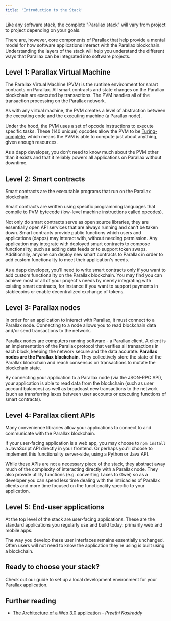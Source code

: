 ```yaml
---
title: 'Introduction to the Stack'
---
```


Like any software stack, the complete "Parallax stack" will vary from project to project depending on your goals.

There are, however, core components of Parallax that help provide a mental model for how software applications interact with the Parallax blockchain. Understanding the layers of the stack will help you understand the different ways that Parallax can be integrated into software projects.

## Level 1: Parallax Virtual Machine

The Parallax Virtual Machine (PVM) is the runtime environment for smart contracts on Parallax. All smart contracts and state changes on the Parallax blockchain are executed by transactions. The PVM handles all of the transaction processing on the Parallax network.

As with any virtual machine, the PVM creates a level of abstraction between the executing code and the executing machine (a Parallax node).

Under the hood, the PVM uses a set of opcode instructions to execute specific tasks. These (140 unique) opcodes allow the PVM to be [Turing-complete](https://en.wikipedia.org/wiki/Turing_completeness), which means the PVM is able to compute just about anything, given enough resources.

As a dapp developer, you don't need to know much about the PVM other than it exists and that it reliably powers all applications on Parallax without downtime.

## Level 2: Smart contracts

Smart contracts are the executable programs that run on the Parallax blockchain.

Smart contracts are written using specific programming languages that compile to PVM bytecode (low-level machine instructions called opcodes).

Not only do smart contracts serve as open source libraries, they are essentially open API services that are always running and can't be taken down. Smart contracts provide public functions which users and applications (dapps) may interact with, without needing permission. Any application may integrate with deployed smart contracts to compose functionality, such as adding data feeds or to support token swaps. Additionally, anyone can deploy new smart contracts to Parallax in order to add custom functionality to meet their application's needs.

As a dapp developer, you'll need to write smart contracts only if you want to add custom functionality on the Parallax blockchain. You may find you can achieve most or all of your project's needs by merely integrating with existing smart contracts, for instance if you want to support payments in stablecoins or enable decentralized exchange of tokens.

## Level 3: Parallax nodes

In order for an application to interact with Parallax, it must connect to a Parallax node. Connecting to a node allows you to read blockchain data and/or send transactions to the network.

Parallax nodes are computers running software - a Parallax client. A client is an implementation of the Parallax protocol that verifies all transactions in each block, keeping the network secure and the data accurate. **Parallax nodes are the Parallax blockchain**. They collectively store the state of the Parallax blockchain and reach consensus on transactions to mutate the blockchain state.

By connecting your application to a Parallax node (via the JSON-RPC API), your application is able to read data from the blockchain (such as user account balances) as well as broadcast new transactions to the network (such as transferring laxes between user accounts or executing functions of smart contracts).

## Level 4: Parallax client APIs

Many convenience libraries allow your applications to connect to and communicate with the Parallax blockchain.

If your user-facing application is a web app, you may choose to `npm install` a JavaScript API directly in your frontend. Or perhaps you'll choose to implement this functionality server-side, using a Python or Java API.

While these APIs are not a necessary piece of the stack, they abstract away much of the complexity of interacting directly with a Parallax node. They also provide utility functions (e.g. converting Laxes to Gwei) so as a developer you can spend less time dealing with the intricacies of Parallax clients and more time focused on the functionality specific to your application.

## Level 5: End-user applications

At the top level of the stack are user-facing applications. These are the standard applications you regularly use and build today: primarily web and mobile apps.

The way you develop these user interfaces remains essentially unchanged. Often users will not need to know the application they're using is built using a blockchain.

## Ready to choose your stack?

Check out our guide to set up a local development environment for your Parallax application.

## Further reading

* [The Architecture of a Web 3.0 application](https://www.preethikasireddy.com/post/the-architecture-of-a-web-3-0-application) - _Preethi Kasireddy_
